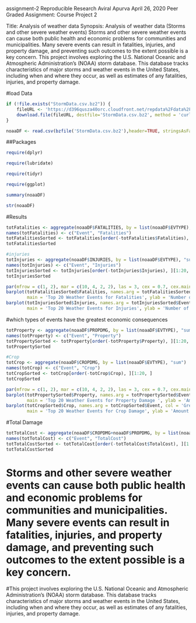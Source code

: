 assignment-2 Reproducible Research
Aviral Apurva
April 26, 2020
Peer Graded Assignment: Course Project 2

Title: Analysis of weather data
Synopsis: Analysis of weather data (Storms and other severe weather events)
Storms and other severe weather events can cause both public health and economic problems for communities and municipalities. Many severe events can result in fatalities, injuries, and property damage, and preventing such outcomes to the extent possible is a key concern. This project involves exploring the U.S. National Oceanic and Atmospheric Administration’s (NOAA) storm database. This database tracks characteristics of major storms and weather events in the United States, including when and where they occur, as well as estimates of any fatalities, injuries, and property damage.

#load Data
```r
if (!file.exists("StormData.csv.bz2")) {
    fileURL <- 'https://d396qusza40orc.cloudfront.net/repdata%2Fdata%2FStormData.csv.bz2'
    download.file(fileURL, destfile='StormData.csv.bz2', method = 'curl')
}
```

```r
noaaDF <- read.csv(bzfile('StormData.csv.bz2'),header=TRUE, stringsAsFactors = FALSE)
```
##Packages
```r
require(dplyr)
```
```r
require(lubridate)
```
```r
require(tidyr)
```

```r
require(ggplot)
```
```r
summary(noaaDF)
```

```r
str(noaaDF)
```
#Results

```r
totFatalities <- aggregate(noaaDF$FATALITIES, by = list(noaaDF$EVTYPE), "sum")
names(totFatalities) <- c("Event", "Fatalities")
totFatalitiesSorted <- totFatalities[order(-totFatalities$Fatalities), ][1:20, ]
totFatalitiesSorted
```
```r
#injuries
totInjuries <- aggregate(noaaDF$INJURIES, by = list(noaaDF$EVTYPE), "sum")
names(totInjuries) <- c("Event", "Injuries")
totInjuriesSorted <- totInjuries[order(-totInjuries$Injuries), ][1:20, ]
totInjuriesSorted
```

```r
par(mfrow = c(1, 2), mar = c(10, 4, 2, 2), las = 3, cex = 0.7, cex.main = 1.4, cex.lab = 1.2)
barplot(totFatalitiesSorted$Fatalities, names.arg = totFatalitiesSorted$Event, col = 'red',
        main = 'Top 20 Weather Events for Fatalities', ylab = 'Number of Fatalities')
barplot(totInjuriesSorted$Injuries, names.arg = totInjuriesSorted$Event, col = 'orange',
        main = 'Top 20 Weather Events for Injuries', ylab = 'Number of Injuries')
```
#which types of events have the greatest economic consequences
```r
totProperty <- aggregate(noaaDF$PROPDMG, by = list(noaaDF$EVTYPE), "sum")
names(totProperty) <- c("Event", "Property")
totPropertySorted <- totProperty[order(-totProperty$Property), ][1:20, ]
totPropertySorted
```
```r
#Crop
totCrop <- aggregate(noaaDF$CROPDMG, by = list(noaaDF$EVTYPE), "sum")
names(totCrop) <- c("Event", "Crop")
totCropSorted <- totCrop[order(-totCrop$Crop), ][1:20, ]
totCropSorted
```
```r
par(mfrow = c(1, 2), mar = c(10, 4, 2, 2), las = 3, cex = 0.7, cex.main = 1.4, cex.lab = 1.2)
barplot(totPropertySorted$Property, names.arg = totPropertySorted$Event, col = 'Brown',
        main = 'Top 20 Weather Events for Property Damage ', ylab = 'Amount of Property Damage', ylim = c(0, 3500000))
barplot(totCropSorted$Crop, names.arg = totCropSorted$Event, col = 'Green',
        main = 'Top 20 Weather Events for Crop Damage', ylab = 'Amount of  Crop Damage', ylim = c(0, 3500000))
```
#Total Damage
```r
totTotalCost <- aggregate(noaaDF$CROPDMG+noaaDF$PROPDMG, by = list(noaaDF$EVTYPE), "sum")
names(totTotalCost) <- c("Event", "TotalCost")
totTotalCostSorted <- totTotalCost[order(-totTotalCost$TotalCost), ][1:20, ]
totTotalCostSorted
```

# Storms and other severe weather events can cause both public health and economic problems for communities and municipalities. Many severe events can result in fatalities, injuries, and property damage, and preventing such outcomes to the extent possible is a key concern.

#This project involves exploring the U.S. National Oceanic and Atmospheric Administration's (NOAA) storm database. This database tracks characteristics of major storms and weather events in the United States, including when and where they occur, as well as estimates of any fatalities, injuries, and property damage.
